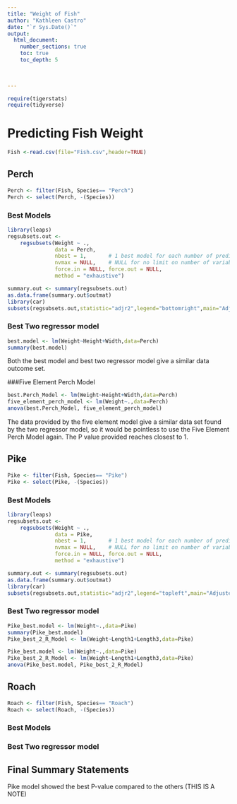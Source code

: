 ```yaml
---
title: "Weight of Fish"
author: "Kathleen Castro"
date: "`r Sys.Date()`"  
output: 
  html_document:
    number_sections: true
    toc: true
    toc_depth: 5

 
    
---
```



```r
require(tigerstats)
require(tidyverse)
```

# Predicting Fish Weight

```r
Fish <-read.csv(file="Fish.csv",header=TRUE)
```


## Perch

```r
Perch <- filter(Fish, Species== "Perch")
Perch <- select(Perch, -(Species))
```

### Best Models

```r
library(leaps)
regsubsets.out <-
    regsubsets(Weight ~ .,
               data = Perch,
               nbest = 1,       # 1 best model for each number of predictors
               nvmax = NULL,    # NULL for no limit on number of variables
               force.in = NULL, force.out = NULL,
               method = "exhaustive")

summary.out <- summary(regsubsets.out)
as.data.frame(summary.out$outmat)
library(car)
subsets(regsubsets.out,statistic="adjr2",legend="bottomright",main="Adjusted R^2")
```

### Best Two regressor model
  
```r
best.model <- lm(Weight~Height+Width,data=Perch)
summary(best.model)
```
  
Both the best model and best two regressor model give a similar data outcome set.

###Five Element Perch Model
```r
best.Perch_Model <- lm(Weight~Height+Width,data=Perch)
five_element_perch_model <- lm(Weight~.,data=Perch)
anova(best.Perch_Model, five_element_perch_model)
```
  
The data provided by the five element model give a similar data set found by the two regressor model, so it would be pointless to use the Five Element Perch Model again. The P value provided reaches closest to 1. 

## Pike

```r
Pike <- filter(Fish, Species== "Pike")
Pike <- select(Pike, -(Species))
```

### Best Models

```r
library(leaps)
regsubsets.out <-
    regsubsets(Weight ~ .,
               data = Pike,
               nbest = 1,       # 1 best model for each number of predictors
               nvmax = NULL,    # NULL for no limit on number of variables
               force.in = NULL, force.out = NULL,
               method = "exhaustive")

summary.out <- summary(regsubsets.out)
as.data.frame(summary.out$outmat)
library(car)
subsets(regsubsets.out,statistic="adjr2",legend="topleft",main="Adjusted R^2")
```

### Best Two regressor model
```r
Pike_best.model <- lm(Weight~.,data=Pike)
summary(Pike_best.model)
Pike_best_2_R_Model <- lm(Weight~Length1+Length3,data=Pike)
```

```r
Pike_best.model <- lm(Weight~.,data=Pike)
Pike_best_2_R_Model <- lm(Weight~Length1+Length3,data=Pike)
anova(Pike_best.model, Pike_best_2_R_Model)
```
  


## Roach
```r
Roach <- filter(Fish, Species== "Roach")
Roach <- select(Roach, -(Species))
```
### Best Models

### Best Two regressor model

## Final Summary Statements

Pike model showed the best P-value compared to the others (THIS IS A NOTE)